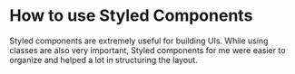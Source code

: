 # How to use Styled Components

Styled components are extremely useful for building UIs. While using classes are also very important, Styled components for me were easier to organize and helped a lot in structuring the layout. 

